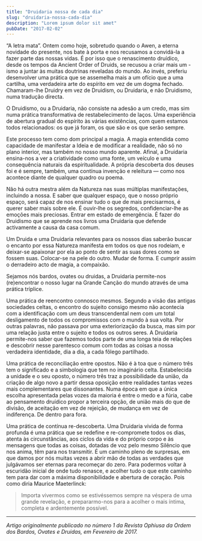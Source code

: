 ```yaml
---
title: "Druidaria nossa de cada dia"
slug: "druidaria-nossa-cada-dia"
description: "Lorem ipsum dolor sit amet"
pubDate: "2017-02-02"
---
```


“A letra mata”. Ontem como hoje, sobretudo quando o Awen, a eterna novidade do presente, nos bate à porta e nos recusamos a convidá-la a fazer parte das nossas vidas. É por isso que o renascimento druídico, desde os tempos da Ancient Order of Druids, se recusou a criar mais um -ismo a juntar às muitas doutrinas reveladas do mundo. Ao invés, preferiu desenvolver uma prática que se assemelha mais a um ofício que a uma cartilha, uma verdadeira arte do espírito em vez de um dogma fechado. Chamaram-lhe Druidry em vez de Druidism, ou Druidaria, e não Druidismo, numa tradução directa.

O Druidismo, ou a Druidaria, não consiste na adesão a um credo, mas sim numa prática transformativa de restabelecimento de laços. Uma experiência de abertura gradual do espírito às várias existências, com quem estamos todos relacionados: os que já foram, os que são e os que serão sempre.

Este processo tem como dom principal a magia. A magia entendida como capacidade de manifestar a Ideia e de modificar a realidade, não só no plano interior, mas também no nosso mundo aparente. Afinal, a Druidaria ensina-nos a ver a criatividade como uma fonte, um veículo e uma consequência naturais da espiritualidade. A própria descoberta dos deuses foi e é sempre, também, uma contínua invenção e releitura — como nos acontece diante de qualquer quadro ou poema.

Não há outra mestra além da Natureza nas suas múltiplas manifestações, incluindo a nossa. E saber que qualquer espaço, que o nosso próprio espaço, será capaz de nos ensinar tudo o que de mais precisarmos, é querer saber mais sobre ele. É ouvir-lhe os segredos, confidenciar-lhe as emoções mais preciosas. Entrar em estado de emergência. É fazer do Druidismo que se aprende nos livros uma Druidaria que defende activamente a causa da casa comum.

Um Druida e uma Druidaria relevantes para os nossos dias saberão buscar o encanto por essa Natureza manifesta em todos os que nos rodeiam, e deixar-se apaixonar por ela ao ponto de sentir as suas dores como se fossem suas. Colocar-se na pele do outro. Mudar de forma. E cumprir assim o derradeiro acto de magia, a compaixão.

Sejamos nós bardos, ovates ou druidas, a Druidaria permite-nos (re)encontrar o nosso lugar na Grande Canção do mundo através de uma prática tríplice.

Uma prática de reencontro connosco mesmos. Segundo a visão das antigas sociedades celtas, o encontro do sujeito consigo mesmo não acontecia com a identificação com um deus transcendental nem com um total desligamento de todos os compromissos com o mundo à sua volta. Por outras palavras, não passava por uma exteriorização da busca, mas sim por uma relação justa entre o sujeito e todos os outros seres. A Druidaria permite-nos saber que fazemos todos parte de uma longa teia de relações e descobrir nesse parentesco comum com todas as coisas a nossa verdadeira identidade, dia a dia, a cada fôlego partilhado.

Uma prática de reconciliação entre opostos. Não é à toa que o número três tem o significado e a simbologia que tem no imaginário celta. Estabelecida a unidade e o seu oposto, o número três traz a possibilidade da união, da criação de algo novo a partir dessa oposição entre realidades tantas vezes mais complementares que dissonantes. Numa época em que a única escolha apresentada pelas vozes da maioria é entre o medo e a fúria, cabe ao pensamento druídico propor a terceira opção, de união mais do que de divisão, de aceitação em vez de rejeição, de mudança em vez de indiferença. De dentro para fora.

Uma prática de contínua re-descoberta. Uma Druidaria vivida de forma profunda é uma prática que se redefine e re-compromete todos os dias, atenta às circunstâncias, aos ciclos da vida e do próprio corpo e às mensagens que todas as coisas, dotadas de voz pelo mesmo Silêncio que nos anima, têm para nos transmitir. É um caminho pleno de surpresas, em que damos por nós muitas vezes a abrir mão de todas as verdades que julgávamos ser eternas para recomeçar do zero. Para podermos voltar à escuridão inicial de onde tudo renasce, e acolher tudo o que este caminho tem para dar com a máxima disponibilidade e abertura de coração. Pois como diria Maurice Maeterlinck:

> Importa vivermos como se estivéssemos sempre na véspera de uma grande revelação, e prepararmo-nos para a acolher o mais íntima, completa e ardentemente possível.

---

_Artigo originalmente publicado no número 1 da Revista Ophiusa da Ordem dos Bardos, Ovates e Druidas, em Fevereiro de 2017._
